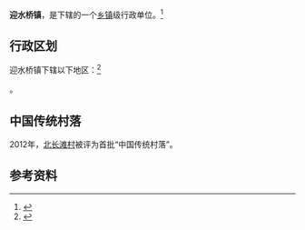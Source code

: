{{中国乡级行政区
|景观照片文件名 = 
|景观照片描述 = 
|汉语拼音 = 
|其他语言 = 
|其他语言名称 = 
|旧称 = 
|地名出处 = 
|位置图文件名 = 
|位置图描述 = 
|自定义图片= 
|建置时间 = 
|政府驻地 = 
|毗邻 = 
|总面积 = 
|总人口 = 
|总人口年份 = 
|户籍人口 = 
|户籍人口年份 = 
|常住人口 = 
|常住人口年份 = 
|人口密度 = 
|GDP = 
|GDP年份 = 
|邮政编码 = 
|电话区号 = 955
|官方网站 = 
|网站名称 = 
|64/05/02/108/000}}

'''迎水桥镇'''，是{{PRC admin/fullname|64/05/02/108/000|3}}下辖的一个[[乡镇|乡镇]]级行政单位。<ref>{{PRC admin/ref sgc|{{PRC admin/parent|64/05/02/108/000}}}}</ref>

== 行政区划 ==

迎水桥镇下辖以下地区：<ref>{{PRC admin/ref sgc|64/05/02/108/000}}</ref>

{{PRC admin/children|64/05/02/108/000}}。

==中国传统村落==
2012年，[[北长滩村|北长滩村]]被评为首批“中国传统村落”。

== 参考资料 ==

{{reflist}}

{{行政区划小作品}}
{{PRC admin/navcat|64/05/02/108/000}}